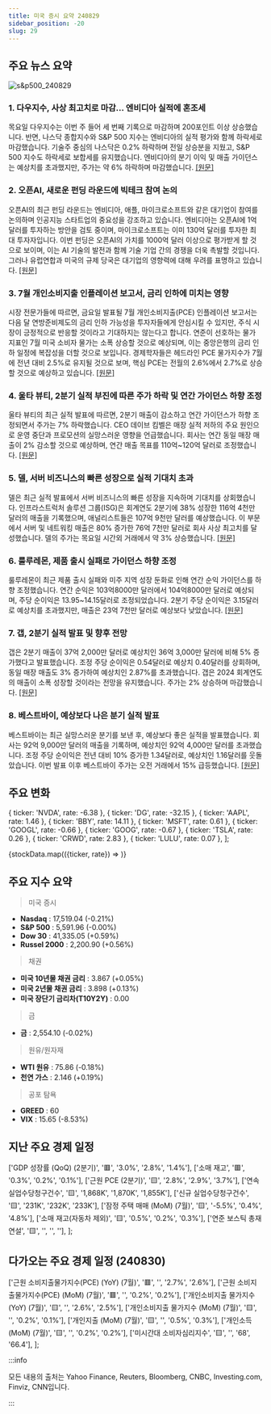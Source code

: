 ```yaml
---
title: 미국 증시 요약 240829
sidebar_position: -20
slug: 29
---
```


## 주요 뉴스 요약

![s&p500_240829](/map/240829.png)

### 1. **다우지수, 사상 최고치로 마감… 엔비디아 실적에 혼조세**

목요일 다우지수는 이번 주 들어 세 번째 기록으로 마감하며 200포인트 이상 상승했습니다. 반면, 나스닥 종합지수와 S&P 500 지수는 엔비디아의 실적 평가와 함께 하락세로 마감했습니다. 기술주 중심의 나스닥은 0.2% 하락하며 전일 상승분을 지웠고, S&P 500 지수도 하락세로 보합세를 유지했습니다. 엔비디아의 분기 이익 및 매출 가이던스는 예상치를 초과했지만, 주가는 약 6% 하락하며 마감했습니다. [[원문]](https://finance.yahoo.com/news/stock-market-today-dow-hits-another-record-sp-500-nasdaq-waver-as-investors-shrug-off-nvidia-share-drop-200034322.html)

### 2. **오픈AI, 새로운 펀딩 라운드에 빅테크 참여 논의**

오픈AI의 최근 펀딩 라운드는 엔비디아, 애플, 마이크로소프트와 같은 대기업이 참여를 논의하며 인공지능 스타트업의 중요성을 강조하고 있습니다. 엔비디아는 오픈AI에 1억 달러를 투자하는 방안을 검토 중이며, 마이크로소프트는 이미 130억 달러를 투자한 최대 투자자입니다. 이번 펀딩은 오픈AI의 가치를 1000억 달러 이상으로 평가받게 할 것으로 보이며, 이는 AI 기술의 발전과 함께 기술 기업 간의 경쟁을 더욱 촉발할 것입니다. 그러나 유럽연합과 미국의 규제 당국은 대기업의 영향력에 대해 우려를 표명하고 있습니다. [[원문]](https://www.bloomberg.com/news/articles/2024-08-29/nvidia-has-held-discussions-about-joining-openai-s-funding-round)

### 3. **7월 개인소비지출 인플레이션 보고서, 금리 인하에 미치는 영향**

시장 전문가들에 따르면, 금요일 발표될 7월 개인소비지출(PCE) 인플레이션 보고서는 다음 달 연방준비제도의 금리 인하 가능성을 투자자들에게 안심시킬 수 있지만, 주식 시장이 긍정적으로 반응할 것이라고 기대하지는 않는다고 합니다. 연준이 선호하는 물가 지표인 7월 미국 소비자 물가는 소폭 상승할 것으로 예상되며, 이는 중앙은행의 금리 인하 일정에 복잡성을 더할 것으로 보입니다. 경제학자들은 헤드라인 PCE 물가지수가 7월에 전년 대비 2.5%로 유지될 것으로 보며, 핵심 PCE는 전월의 2.6%에서 2.7%로 상승할 것으로 예상하고 있습니다. [[원문]](https://www.marketwatch.com/story/fridays-pce-inflation-report-heres-how-financial-markets-may-react-72ece0f8?mod=home-page)

### 4. **울타 뷰티, 2분기 실적 부진에 따른 주가 하락 및 연간 가이던스 하향 조정**

울타 뷰티의 최근 실적 발표에 따르면, 2분기 매출이 감소하고 연간 가이던스가 하향 조정되면서 주가는 7% 하락했습니다. CEO 데이브 킴벨은 매장 실적 저하의 주요 원인으로 운영 중단과 프로모션의 실망스러운 영향을 언급했습니다. 회사는 연간 동일 매장 매출이 2% 감소할 것으로 예상하며, 연간 매출 목표를 110억~120억 달러로 조정했습니다. [[원문]](https://www.cnbc.com/2024/08/29/ulta-earnings-q2-2024.html)

### 5. **델, 서버 비즈니스의 빠른 성장으로 실적 기대치 초과**

델은 최근 실적 발표에서 서버 비즈니스의 빠른 성장을 지속하며 기대치를 상회했습니다. 인프라스트럭처 솔루션 그룹(ISG)은 회계연도 2분기에 38% 성장한 116억 4천만 달러의 매출을 기록했으며, 애널리스트들은 107억 9천만 달러를 예상했습니다. 이 부문에서 서버 및 네트워킹 매출은 80% 증가한 76억 7천만 달러로 회사 사상 최고치를 달성했습니다. 델의 주가는 목요일 시간외 거래에서 약 3% 상승했습니다. [[원문]](https://www.marketwatch.com/story/dells-stock-gets-a-boost-as-earnings-show-huge-growth-in-ai-servers-733d2fab)

### 6. **룰루레몬, 제품 출시 실패로 가이던스 하향 조정**

룰루레몬이 최근 제품 출시 실패와 미주 지역 성장 둔화로 인해 연간 순익 가이던스를 하향 조정했습니다. 연간 순익은 103억8000만 달러에서 104억8000만 달러로 예상되며, 주당 순이익은 13.95~14.15달러로 조정되었습니다. 2분기 주당 순이익은 3.15달러로 예상치를 초과했지만, 매출은 23억 7천만 달러로 예상보다 낮았습니다. [[원문]](https://www.cnbc.com/2024/08/29/lululemon-lulu-earnings-q2-2024.html)

### 7. **갭, 2분기 실적 발표 및 향후 전망**

갭은 2분기 매출이 37억 2,000만 달러로 예상치인 36억 3,000만 달러에 비해 5% 증가했다고 발표했습니다. 조정 주당 순이익은 0.54달러로 예상치 0.40달러를 상회하며, 동일 매장 매출도 3% 증가하여 예상치인 2.87%를 초과했습니다. 갭은 2024 회계연도의 매출이 소폭 성장할 것이라는 전망을 유지했습니다. 주가는 2% 상승하며 마감했습니다. [[원문]](https://finance.yahoo.com/news/gap-shares-rise-after-it-resumes-trading-q2-results-show-growing-sales-and-margin-181842843.html)

### 8. **베스트바이, 예상보다 나은 분기 실적 발표**

베스트바이는 최근 실망스러운 분기를 보낸 후, 예상보다 좋은 실적을 발표했습니다. 회사는 92억 9,000만 달러의 매출을 기록하며, 예상치인 92억 4,000만 달러를 초과했습니다. 조정 주당 순이익은 전년 대비 10% 증가한 1.34달러로, 예상치인 1.16달러를 웃돌았습니다. 이번 발표 이후 베스트바이 주가는 오전 거래에서 15% 급등했습니다. [[원문]](https://finance.yahoo.com/news/best-buy-beats-earnings-estimates-as-its-sales-decline-stabilizes-161442236.html)

## 주요 변화

  { ticker: 'NVDA', rate: -6.38 },
  { ticker: 'DG', rate: -32.15 },
  { ticker: 'AAPL', rate: 1.46 },
  { ticker: 'BBY', rate: 14.11 },
  { ticker: 'MSFT', rate: 0.61 },
  { ticker: 'GOOGL', rate: -0.66 },
  { ticker: 'GOOG', rate: -0.67 },
  { ticker: 'TSLA', rate: 0.26 },
  { ticker: 'CRWD', rate: 2.83 },
  { ticker: 'LULU', rate: 0.07 },
];

{stockData.map(({ticker, rate}) => <StockCardMini key={ticker} ticker={ticker} rate={rate}></StockCardMini>)}

## 주요 지수 요약

> 미국 증시

- **Nasdaq** : 17,519.04 (-0.21%)
- **S&P 500** : 5,591.96 (-0.00%)
- **Dow 30** : 41,335.05 (+0.59%)
- **Russel 2000** : 2,200.90 (+0.56%)

> 채권

- **미국 10년물 채권 금리** : 3.867 (+0.05%)
- **미국 2년물 채권 금리** : 3.898 (+0.13%)
- **미국 장단기 금리차(T10Y2Y)** : 0.00

> 금

- **금** : 2,554.10 (-0.02%)

> 원유/원자재

- **WTI 원유** : 75.86 (-0.18%)
- **천연 가스** : 2.146 (+0.19%)

> 공포 탐욕

- **GREED** : 60
- **VIX** : 15.65 (-8.53%)

## 지난 주요 경제 일정

  ['GDP 성장률 (QoQ) (2분기)', '🟥', '3.0%', '2.8%', '1.4%'],
  ['소매 재고', '🟥', '0.3%', '0.2%', '0.1%'],
  ['근원 PCE (2분기)', '🟨', '2.8%', '2.9%', '3.7%'],
  ['연속 실업수당청구건수', '🟨', '1,868K', '1,870K', '1,855K'],
  ['신규 실업수당청구건수', '🟨', '231K', '232K', '233K'],
  ['잠정 주택 매매 (MoM) (7월)', '🟨', '-5.5%', '0.4%', '4.8%'],
  ['소매 재고(자동차 제외)', '🟨', '0.5%', '0.2%', '0.3%'],
  ['연준 보스틱 총재 연설', '🟨', '', '', ''],
];

<EconomicCalendar data={eventsData} />

## 다가오는 주요 경제 일정 (240830)

  ['근원 소비지출물가지수(PCE) (YoY) (7월)', '🟥', '', '2.7%', '2.6%'],
  ['근원 소비지출물가지수(PCE) (MoM) (7월)', '🟥', '', '0.2%', '0.2%'],
  ['개인소비지출 물가지수 (YoY) (7월)', '🟨', '', '2.6%', '2.5%'],
  ['개인소비지출 물가지수 (MoM) (7월)', '🟨', '', '0.2%', '0.1%'],
  ['개인지출 (MoM) (7월)', '🟨', '', '0.5%', '0.3%'],
  ['개인소득 (MoM) (7월)', '🟨', '', '0.2%', '0.2%'],
  ['미시간대 소비자심리지수', '🟨', '', '68', '66.4'],
];

<EconomicCalendar data={nextEventsData} />

:::info

모든 내용의 출처는 Yahoo Finance, Reuters, Bloomberg, CNBC, Investing.com, Finviz, CNN입니다.

:::
